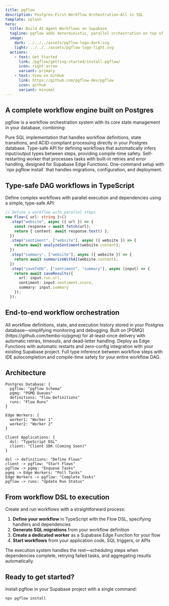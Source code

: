 ```yaml
---
title: pgflow
description: Postgres-First Workflow Orchestration—All in SQL
template: splash
hero:
  title: Build AI Agent Workflows on Supabase
  tagline: pgflow adds deterministic, parallel orchestration on top of Supabase Background Jobs - no extra servers needed
  image:
    dark: ../../../assets/pgflow-logo-dark.svg
    light: ../../../assets/pgflow-logo-light.svg
  actions:
    - text: Get Started
      link: /pgflow/getting-started/install-pgflow/
      icon: right-arrow
      variant: primary
    - text: View on GitHub
      link: https://github.com/pgflow-dev/pgflow
      icon: github
      variant: minimal
---
```



## A complete workflow engine built on Postgres

pgflow is a workflow orchestration system with its core state management in your database, combining:

<CardGrid>
  <Card title="SQL Core" icon="database">
    Pure SQL implementation that handles workflow definitions, state transitions, and ACID-compliant processing directly in your Postgres database.
  </Card>
  <Card title="TypeScript DSL" icon="pencil">
    Type-safe API for defining workflows that automatically infers input/output types between steps, providing compile-time safety.
  </Card>
  <Card title="Edge Worker" icon="setting">
    Self-restarting worker that processes tasks with built-in retries and error handling, designed for Supabase Edge Functions.
  </Card>
  <Card title="CLI Tools" icon="terminal">
    One-command setup with `npx pgflow install` that handles migrations, configuration, and deployment.
  </Card>
</CardGrid>

## Type-safe DAG workflows in TypeScript

Define complex workflows with parallel execution and dependencies using a simple, type-safe API:

```typescript
// Define a workflow with parallel steps
new Flow<{ url: string }>()
  .step("website", async ({ url }) => {
    const response = await fetch(url);
    return { content: await response.text() };
  })
  .step("sentiment", ["website"], async ({ website }) => {
    return await analyzeSentiment(website.content);
  })
  .step("summary", ["website"], async ({ website }) => {
    return await summarizeWithAI(website.content);
  })
  .step("saveToDb", ["sentiment", "summary"], async (input) => {
    return await saveResults({
      url: input.run.url,
      sentiment: input.sentiment.score,
      summary: input.summary
    });
  });
```

## End-to-end workflow orchestration

<CardGrid>
  <Card title="Single source of truth" icon="open-book">
    All workflow definitions, state, and execution history stored in your Postgres database—simplifying monitoring and debugging.
  </Card>

  <Card title="Reliable task processing" icon="rocket">
    Built on [PGMQ](https://github.com/tembo-io/pgmq) for at-least-once delivery with automatic retries, timeouts, and dead-letter handling.
  </Card>

  <Card title="Supabase-native" icon="puzzle">
    Deploy as Edge Functions with automatic restarts and zero-config integration with your existing Supabase project.
  </Card>

  <Card title="Developer experience" icon="approve-check">
    Full type inference between workflow steps with IDE autocompletion and compile-time safety for your entire workflow DAG.
  </Card>
</CardGrid>

## Architecture

```d2
Postgres Database: {
  pgflow: "pgflow Schema"
  pgmq: "PGMQ Queues"
  definitions: "Flow Definitions"
  runs: "Flow Runs"
}

Edge Workers: {
  worker1: "Worker 1"
  worker2: "Worker 2"
}

Client Applications: {
  dsl: "TypeScript DSL"
  client: "Client SDK (Coming Soon)"
}

dsl -> definitions: "Define Flows"
client -> pgflow: "Start Flows"
pgflow -> pgmq: "Enqueue Tasks"
pgmq -> Edge Workers: "Poll Tasks"
Edge Workers -> pgflow: "Complete Tasks"
pgflow -> runs: "Update Run Status"
```

## From workflow DSL to execution

Create and run workflows with a straightforward process:

1. **Define your workflow** in TypeScript with the Flow DSL, specifying handlers and dependencies
2. **Generate SQL migrations** from your workflow definition
3. **Create a dedicated worker** as a Supabase Edge Function for your flow
4. **Start workflows** from your application code, SQL triggers, or APIs

The execution system handles the rest—scheduling steps when dependencies complete, retrying failed tasks, and aggregating results automatically.

## Ready to get started?

Install pgflow in your Supabase project with a single command:

```bash
npx pgflow install
```
